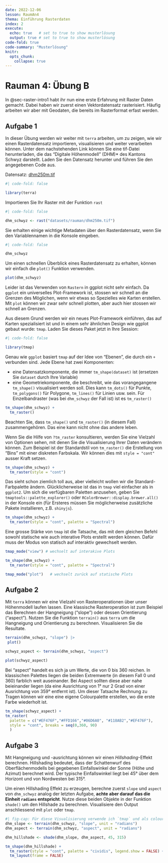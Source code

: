 ```yaml
---
date: 2022-12-06
lesson: RaumAn4
thema: Einführung Rasterdaten
index: 2
execute: 
  echo: true   # set to true to show musterlösung
  output: true # set to true to show musterlösung
code-fold: true
code-summary: "Musterlösung"
knitr:
  opts_chunk: 
    collapse: true  
---
```


# Rauman 4: Übung B {#sec-raster-intro}

In @sec-raster-intro1 habt ihr nun eine erste Erfahrung mit Raster Daten gemacht. Dabei haben wir zuerst einen Vektordatensatz rasterisiert. Häufig arbeiten wir aber mit Geodaten, die bereits im Rasterformat erfast werden. 

## Aufgabe 1

In dieser Übung werden wir weiter mit `terra` arbeiten, um zu zeigen, wie wir einen Rasterdatensatz importieren, visualisieren und weiter verarbeiten können. Unter dem nachstehenden Link können Sie eine tif-Datei herunterladen, die das "Digitale Höhenmodell" (DHM)* des Kantons Schwyz darstellt. Laden Sie den Datensatz herunter und führen Sie den angegebenen Code aus.

Datensatz: [dhm250m.tif](https://moodle.zhaw.ch/mod/resource/view.php?id=701345)

```r
#| code-fold: false

library(terra)
```

Importieren Sie Ihr Raster mit der Funktion `rast`

```r
#| code-fold: false

dhm_schwyz <- rast("datasets/rauman/dhm250m.tif")
```

Sie erhalten einige wichtige Metadaten über den Rasterdatensatz, wenn Sie den Variablennamen in die Konsole eingeben.  

```r
#| code-fold: false

dhm_schwyz 
```

Um einen schnellen Überblick eines Rasterdatensatz zu erhalten, können wir einfach die `plot()` Funktion verwenden.

```r
plot(dhm_schwyz)
```

Leider ist das Verwenden von `Rastern` in ggplot nicht sehr einfach. Da `ggplot` ein universelles Plot-Framework ist, stossen wir schnell an die Grenzen des Möglichen, wenn wir etwas so Spezielles wie Karten erstellen. Mit `plot` können wir zwar sehr schnell plotten, aber auch hier stossen wir schnell an Grenzen.

Aus diesem Grund werden wir ein neues Plot-Framework einführen, das auf Karten spezialisiert ist und in einem sehr ähnlichen Design wie ggplot gebaut wurde: `tmap`. Laden Sie dieses Paket jetzt in Ihre Session:

```r
#| code-fold: false

library(tmap)
```

Genau wie `ggplot` basiert `tmap` auf der Idee von "Ebenen", die durch ein `+` verbunden sind. Jede Ebene hat zwei Komponenten:

- eine Datensatzkomponente, die immer `tm_shape(dataset)` ist (ersetzen Sie `dataset` durch Ihre Variable)
- eine Geometriekomponente, die beschreibt, wie das vorangegangene `tm_shape()` visualisiert werden soll. Dies kann `tm_dots()` für Punkte, `tm_polygons()` für Polygone, `tm_lines()` für Linien usw. sein. Für Einzelbandraster (was bei `dhm_schwyz` der Fall ist) ist es `tm_raster()`

```r
tm_shape(dhm_schwyz) + 
  tm_raster() 
```

Beachten Sie, dass `tm_shape()` und `tm_raster()` (in diesem Fall) zusammengehören. Das eine kann nicht ohne das andere leben.

Wenn Sie die Hilfe von `?tm_raster` konsultieren, werden Sie eine Vielzahl von Optionen sehen, mit denen Sie die Visualisierung Ihrer Daten verändern können. Zum Beispiel ist der Standardstil von `tm_raster()` die Erstellung von "Bins" mit einer diskreten Farbskala. Wir können dies mit `style = "cont"` ausser Kraft setzen.

```r
tm_shape(dhm_schwyz) + 
  tm_raster(style = "cont") 
```

Das sieht schon ziemlich toll aus, aber vielleicht wollen wir die Standard-Farbpalette ändern. Glücklicherweise ist das in `tmap` viel einfacher als in `ggplot2`. Um sich die verfügbaren Paletten anzusehen, geben Sie `tmaptools::palette_explorer()` oder `RColorBrewer::display.brewer.all()` in der Konsole ein (für Ersteres müssen Sie möglicherweise zusätzliche Pakete installieren, z.B. `shinyjs`).

```r
tm_shape(dhm_schwyz) + 
  tm_raster(style = "cont", palette = "Spectral") 
```

Eine grosse Stärke von `tmap` ist die Tatsache, das mit dem gleichen Befehl sowohl statische wie auch interative Plots erstellt werden können. Dafür muss der Modus von statisch auf interaktiv gewechselt werden. 

```r
tmap_mode("view") # wechselt auf interakive Plots

tm_shape(dhm_schwyz) + 
  tm_raster(style = "cont", palette = "Spectral")

tmap_mode("plot")   # wechselt zurück auf statische Plots
```

## Aufgabe 2 {#sec-raster-slope}

Mit `terra` können wir eine Vielzahl von Rasteroperationen über unser Höhenmodell laufen lassen. Eine klassische Rasteroperation ist zum Beispiel das Berechnen der Hangneigung ("slope") oder dessen Orientierung ("aspect"). Nutzen Sie die Funktion `terrain()` aus `terra` um die Hangneigung und Orientierung zu berechnen. Visualisieren Sie die Resultate.

```r
terrain(dhm_schwyz, "slope") |>
 plot()
```

```r
schwyz_aspect <- terrain(dhm_schwyz, "aspect")

plot(schwyz_aspect)
 ```

::: {.callout-note}
Bei "aspect" handelt es sich ja um Werte, die von 0 bis 360 reichen. In klassischen Palettes liegen die beiden Extremwerte (in diesem Fall 0 und 360) farblich weit auseinander. Bei Aspect sollten diese aber nahe beieinander liegen (da eine Ausrichtung von 1° nur 2 Grad von einer Ausrichtung von 359° entfernt ist). Um dieser Tatsache Rechnung zu Tragen können wir eine eine eigene Colourpalette erstellen, wo die erste Farbe wiederholt ist.
:::

```r
tm_shape(schwyz_aspect) + 
tm_raster(
  palette = c("#EF476F","#FFD166","#06D6A0", "#118AB2","#EF476F"), 
  style = "cont", breaks = seq(0,360, 90)
  )
```

## Aufgabe 3

Mit Hangneigung und -ausrichtung können wir einen *Hillshading*-Effekt berechnen. Hillshading bedeutet, dass der Schattenwurf des Oberflächenmodells bei gegebenen Einfallswinkel der Sonne (Höhe und Azimut) berechnet wird. Der typische Einfallswinkel liegt bei 45° über dem Horizont und von Nordwesten bei 315°.

Um einen Hillshading Effekt zu erzeugen, berechne zuerst `slope` und `aspect` von `dhm_schwyz` analog der letzten Aufgabe, **achte aber darauf das die Einheit `radians` entspricht**. Nutze diese beiden Objekte in der Funktion `shade()` um den Hillshade zu berechnen. Visualisiere den Output anschliessend mit `plot` oder `tmap`.

```r
#| fig-cap: Für diese Visualisierung verwende ich `tmap` und als colour palette *cividis*
dhm_slope <- terrain(dhm_schwyz, "slope", unit = "radians")
dhm_aspect <- terrain(dhm_schwyz, "aspect", unit = "radians")

dhm_hillshade <- shade(dhm_slope, dhm_aspect, 45, 315)

tm_shape(dhm_hillshade) + 
  tm_raster(style = "cont", palette = "cividis", legend.show = FALSE) +
  tm_layout(frame = FALSE)
```

